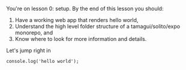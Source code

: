 You're on lesson 0: setup. By the end of this lesson you should:
1. Have a working web app that renders hello world,
2. Understand the high level folder structure of a tamagui/solito/expo monorepo, and
3. Know where to look for more information and details.

Let's jump right in

```tsx
console.log('hello world');
```
